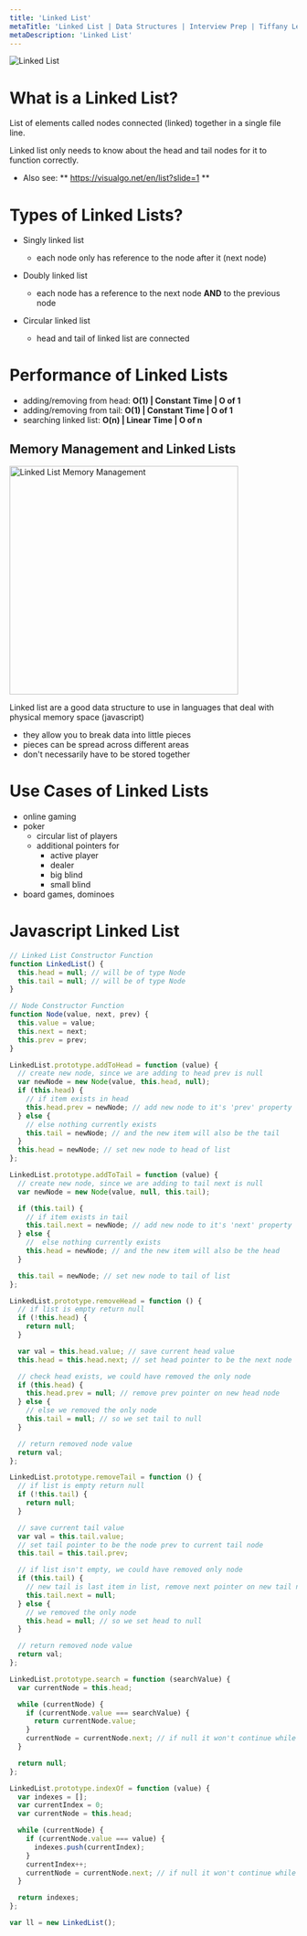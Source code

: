 ```yaml
---
title: 'Linked List'
metaTitle: 'Linked List | Data Structures | Interview Prep | Tiffany Lea'
metaDescription: 'Linked List'
---
```


<img src="/files/images/linked-list.png" alt="Linked List" />

# What is a Linked List?

List of elements called nodes connected (linked) together in a single file line.

Linked list only needs to know about the head and tail nodes for it to function correctly.

- Also see: ** https://visualgo.net/en/list?slide=1 **

# Types of Linked Lists?

- Singly linked list

  - each node only has reference to the node after it (next node)

- Doubly linked list

  - each node has a reference to the next node **AND** to the previous node

- Circular linked list
  - head and tail of linked list are connected

# Performance of Linked Lists

- adding/removing from head: **O(1) | Constant Time | O of 1**
- adding/removing from tail: **O(1) | Constant Time | O of 1**
- searching linked list: **O(n) | Linear Time | O of n**

## Memory Management and Linked Lists

<img
  src="/files/images/linked-list-memory-management.png"
  width="400"
  alt="Linked List Memory Management"
/>

Linked list are a good data structure to use in languages that deal with physical memory space (javascript)

- they allow you to break data into little pieces
- pieces can be spread across different areas
- don't necessarily have to be stored together

# Use Cases of Linked Lists

- online gaming
- poker
  - circular list of players
  - additional pointers for
    - active player
    - dealer
    - big blind
    - small blind
- board games, dominoes

# Javascript Linked List

```javascript
// Linked List Constructor Function
function LinkedList() {
  this.head = null; // will be of type Node
  this.tail = null; // will be of type Node
}

// Node Constructor Function
function Node(value, next, prev) {
  this.value = value;
  this.next = next;
  this.prev = prev;
}

LinkedList.prototype.addToHead = function (value) {
  // create new node, since we are adding to head prev is null
  var newNode = new Node(value, this.head, null);
  if (this.head) {
    // if item exists in head
    this.head.prev = newNode; // add new node to it's 'prev' property
  } else {
    // else nothing currently exists
    this.tail = newNode; // and the new item will also be the tail
  }
  this.head = newNode; // set new node to head of list
};

LinkedList.prototype.addToTail = function (value) {
  // create new node, since we are adding to tail next is null
  var newNode = new Node(value, null, this.tail);

  if (this.tail) {
    // if item exists in tail
    this.tail.next = newNode; // add new node to it's 'next' property
  } else {
    //  else nothing currently exists
    this.head = newNode; // and the new item will also be the head
  }

  this.tail = newNode; // set new node to tail of list
};

LinkedList.prototype.removeHead = function () {
  // if list is empty return null
  if (!this.head) {
    return null;
  }

  var val = this.head.value; // save current head value
  this.head = this.head.next; // set head pointer to be the next node

  // check head exists, we could have removed the only node
  if (this.head) {
    this.head.prev = null; // remove prev pointer on new head node
  } else {
    // else we removed the only node
    this.tail = null; // so we set tail to null
  }

  // return removed node value
  return val;
};

LinkedList.prototype.removeTail = function () {
  // if list is empty return null
  if (!this.tail) {
    return null;
  }

  // save current tail value
  var val = this.tail.value;
  // set tail pointer to be the node prev to current tail node
  this.tail = this.tail.prev;

  // if list isn't empty, we could have removed only node
  if (this.tail) {
    // new tail is last item in list, remove next pointer on new tail node
    this.tail.next = null;
  } else {
    // we removed the only node
    this.head = null; // so we set head to null
  }

  // return removed node value
  return val;
};

LinkedList.prototype.search = function (searchValue) {
  var currentNode = this.head;

  while (currentNode) {
    if (currentNode.value === searchValue) {
      return currentNode.value;
    }
    currentNode = currentNode.next; // if null it won't continue while loop
  }

  return null;
};

LinkedList.prototype.indexOf = function (value) {
  var indexes = [];
  var currentIndex = 0;
  var currentNode = this.head;

  while (currentNode) {
    if (currentNode.value === value) {
      indexes.push(currentIndex);
    }
    currentIndex++;
    currentNode = currentNode.next; // if null it won't continue while loop
  }

  return indexes;
};

var ll = new LinkedList();
```

